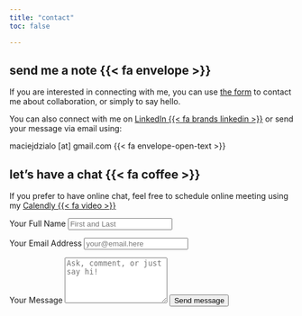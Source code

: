 ```yaml
---
title: "contact"
toc: false

---
```


::: {.grid}

::: {.g-col-12 .g-col-md-6 }

::: {.g-col-12 .cont-light .bottom-margin}

# send me a note {{< fa envelope >}}

If you are interested in connecting with me, you can use [the form](#form) to contact me about collaboration, or simply to say hello.

You can also connect with me on [LinkedIn {{< fa brands linkedin >}}](https://www.linkedin.com/in/maciej-dzialo/){target="_blank"} or send your message via email using:

maciejdzialo [at] gmail.com {{< fa envelope-open-text >}}

:::

::: {.g-col-12 .cont-light }

# let's have a chat {{< fa coffee >}}

If you prefer to have online chat, feel free to schedule online meeting using my [Calendly {{< fa video >}}](https://calendly.com/maciejdzialo/quick-video-call){target="_blank"}

:::

:::
<!-- source: https://github.com/mccarthy-m-g/tidytales/blob/main/about/index.qmd#L24-L46 -->

::: {.g-col-12 .g-col-md-6 .cont-light #form}

<form action="https://formspree.io/f/xzbnwoew" method="POST" accept-charset="utf-8">


<label for="full-name" class="mb-2">Your Full Name</label>
<input type="text" name="From" id="full-name" class="form-control" placeholder="First and Last" required>

<label for="email-address" class="mb-2">Your Email Address</label>
<input type="email" name="Reply to" id="email-address" class="form-control" placeholder="your@email.here" required>

<label for="message" class="mb-2">Your Message</label>
  <textarea rows="5" name="Message" id="message" class="form-control" placeholder="Ask, comment, or just say hi!" required></textarea>

<button type="submit" class="btn btn-primary mt-4 mb-3">Send message</button>
</form>
:::

:::
<!-- end grid -->

